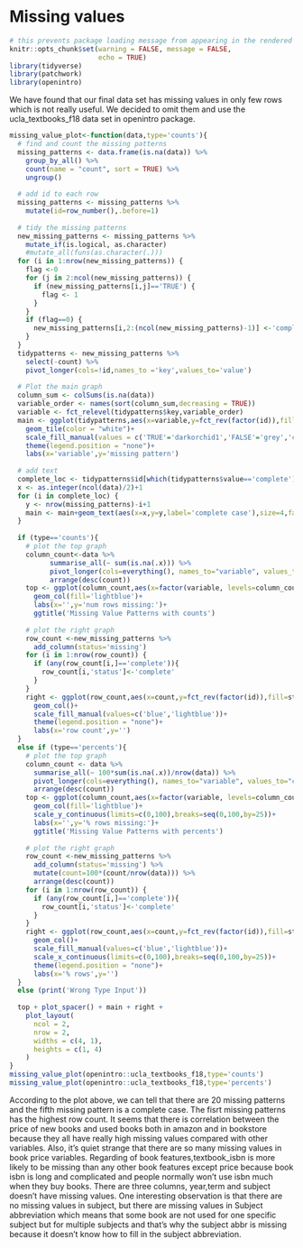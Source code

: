 # Missing values
```r
# this prevents package loading message from appearing in the rendered version of your problem set
knitr::opts_chunk$set(warning = FALSE, message = FALSE,
                      echo = TRUE)
library(tidyverse)
library(patchwork)
library(openintro)
```
We have found that our final data set has missing values in only few rows which is not really useful. We decided to omit them and use the ucla_textbooks_f18 data set in openintro package.
```r
missing_value_plot<-function(data,type='counts'){
  # find and count the missing patterns
  missing_patterns <- data.frame(is.na(data)) %>%
    group_by_all() %>%
    count(name = "count", sort = TRUE) %>%
    ungroup()
  
  # add id to each row
  missing_patterns <- missing_patterns %>% 
    mutate(id=row_number(),.before=1)
  
  # tidy the missing patterns
  new_missing_patterns <- missing_patterns %>%
    mutate_if(is.logical, as.character)
    #mutate_all(funs(as.character(.)))
  for (i in 1:nrow(new_missing_patterns)) {
    flag <-0
    for (j in 2:ncol(new_missing_patterns)) {
      if (new_missing_patterns[i,j]=='TRUE') {
        flag <- 1
      } 
    }
    if (flag==0) {
      new_missing_patterns[i,2:(ncol(new_missing_patterns)-1)] <-'complete'
    }
  }
  tidypatterns <- new_missing_patterns %>%
    select(-count) %>%
    pivot_longer(cols=!id,names_to ='key',values_to='value')
  
  # Plot the main graph
  column_sum <- colSums(is.na(data))
  variable_order <- names(sort(column_sum,decreasing = TRUE))
  variable <- fct_relevel(tidypatterns$key,variable_order)
  main <- ggplot(tidypatterns,aes(x=variable,y=fct_rev(factor(id)),fill=value))+
    geom_tile(color = "white")+
    scale_fill_manual(values = c('TRUE'='darkorchid1','FALSE'='grey','complete'='darkgrey'))+
    theme(legend.position = "none")+
    labs(x='variable',y='missing pattern')
  
  # add text
  complete_loc <- tidypatterns$id[which(tidypatterns$value=='complete')]
  x <- as.integer(ncol(data)/2)+1
  for (i in complete_loc) {
    y <- nrow(missing_patterns)-i+1
    main <- main+geom_text(aes(x=x,y=y,label='complete case'),size=4,family="Times New Roman",fontface='bold')
  }
  
  if (type=='counts'){
    # plot the top graph
    column_count<-data %>% 
          summarise_all(~ sum(is.na(.x))) %>%
          pivot_longer(cols=everything(), names_to="variable", values_to="count") %>% 
          arrange(desc(count))
    top <- ggplot(column_count,aes(x=factor(variable, levels=column_count$variable), y=count))+
      geom_col(fill='lightblue')+
      labs(x='',y='num rows missing:')+
      ggtitle('Missing Value Patterns with counts')
    
    # plot the right graph
    row_count <-new_missing_patterns %>%
      add_column(status='missing')
    for (i in 1:nrow(row_count)) {
      if (any(row_count[i,]=='complete')){
        row_count[i,'status']<-'complete'
      }
    }
    right <- ggplot(row_count,aes(x=count,y=fct_rev(factor(id)),fill=status))+
      geom_col()+
      scale_fill_manual(values=c('blue','lightblue'))+
      theme(legend.position = "none")+
      labs(x='row count',y='')
  }
  else if (type=='percents'){
    # plot the top graph
    column_count <- data %>%
      summarise_all(~ 100*sum(is.na(.x))/nrow(data)) %>% 
      pivot_longer(cols=everything(), names_to="variable", values_to="count") %>% 
      arrange(desc(count))
    top <- ggplot(column_count,aes(x=factor(variable, levels=column_count$variable), y=count))+
      geom_col(fill='lightblue')+
      scale_y_continuous(limits=c(0,100),breaks=seq(0,100,by=25))+
      labs(x='',y='% rows missing:')+
      ggtitle('Missing Value Patterns with percents')
    
    # plot the right graph
    row_count <-new_missing_patterns %>%
      add_column(status='missing') %>%
      mutate(count=100*(count/nrow(data))) %>%
      arrange(desc(count))
    for (i in 1:nrow(row_count)) {
      if (any(row_count[i,]=='complete')){
        row_count[i,'status']<-'complete'
      }
    }
    right <- ggplot(row_count,aes(x=count,y=fct_rev(factor(id)),fill=status))+
      geom_col()+
      scale_fill_manual(values=c('blue','lightblue'))+
      scale_x_continuous(limits=c(0,100),breaks=seq(0,100,by=25))+
      theme(legend.position = "none")+
      labs(x='% rows',y='')
  }
  else (print('Wrong Type Input'))
  
  top + plot_spacer() + main + right + 
    plot_layout(
      ncol = 2, 
      nrow = 2, 
      widths = c(4, 1),
      heights = c(1, 4)
    )
}
missing_value_plot(openintro::ucla_textbooks_f18,type='counts')
missing_value_plot(openintro::ucla_textbooks_f18,type='percents')
```
According to the plot above, we can tell that there are 20 missing patterns and the fifth missing pattern is a complete case. The fisrt missing patterns has the highest row count. It seems that there is correlation between the price of new books and used books both in amazon and in bookstore because they all have really high missing values compared with other variables. Also, it's quiet strange that there are so many missing values in book price variables. Regarding of book features,textbook_isbn is more likely to be missing than any other book features except price because book isbn is long and complicated and people normally won't use isbn much when they buy books. There are three columns, year,term and subject doesn't have missing values. One interesting observation is that there are no missing values in subject, but there are missing values in Subject abbreviation which means that some book are not used for one specific subject but for multiple subjects and that's why the subject abbr is missing because it doesn't know how to fill in the subject abbreviation.